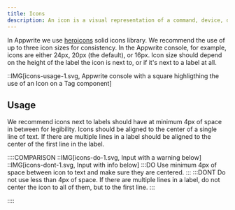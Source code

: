 ```yaml
---
title: Icons
description: An icon is a visual representation of a command, device, directory, or common action.
---
```


In Appwrite we use [heroicons](https://heroicons.com/) solid icons library. We
recommend the use of up to three icon sizes for consistency. In the Appwrite
console, for example, icons are either 24px, 20px (the default), or 16px. Icon
size should depend on the height of the label the icon is next to, or if it's
next to a label at all. <br />

::IMG[icons-usage-1.svg, Appwrite console with a square highligthing the use of an Icon on a Tag component]

## Usage

<p class="u-margin-block-start-16">
  We recommend icons next to labels should have at minimum 4px of space in
  between for legibility. Icons should be aligned to the center of a single line
  of text. If there are multiple lines in a label should be aligned to the
  center of the first line in the label.
</p>

::::COMPARISON
::IMG[icons-do-1.svg, Input with a warning below]
::IMG[icons-dont-1.svg, Input with info below]
:::DO
Use minimum 4px of space between icon to text and make sure they are centered.
:::
:::DONT
Do not use less than 4px of space. If there are multiple lines in a label, do not center the icon to all of them, but to the first line.
:::

::::
